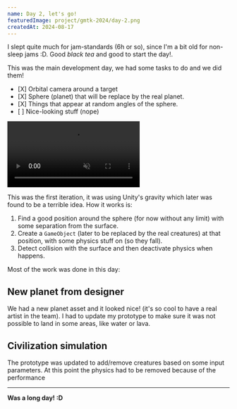 ```yaml
---
name: Day 2, let's go!
featuredImage: project/gmtk-2024/day-2.png
createdAt: 2024-08-17
---
```


I slept quite much for jam-standards (6h or so), since I'm a bit old for non-sleep jams :D.
Good _black tea_ and good to start the day!.

This was the main development day, we had some tasks to do and we did them!

- \[X] Orbital camera around a target
- \[X] Sphere (planet) that will be replace by the real planet.
- \[X] Things that appear at random angles of the sphere.
- \[ ] Nice-looking stuff (nope)

<video autoPlay loop controls muted>
  <source src="/video/project/gmtk-2024/day-2.mp4" />
</video>

This was the first iteration, it was using Unity's gravity which later was found to be a terrible idea. How it works is:

1. Find a good position around the sphere (for now without any limit) with some separation from the surface.
2. Create a `GameObject` (later to be replaced by the real creatures) at that position, with some physics stuff on (so they fall).
3. Detect collision with the surface and then deactivate physics when happens.

Most of the work was done in this day:

## New planet from designer

We had a new planet asset and it looked nice! (it's so cool to have a real artist in the team). I had to update my prototype to make sure it was not possible to land in some areas, like water or lava.

## Civilization simulation

The prototype was updated to add/remove creatures based on some input parameters. At this point the physics had to be removed because of the performance

---

**Was a long day! :D**
